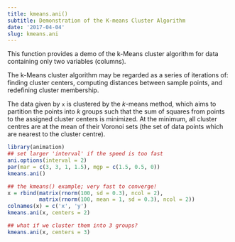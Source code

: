 ```yaml
---
title: kmeans.ani()
subtitle: Demonstration of the K-means Cluster Algorithm
date: '2017-04-04'
slug: kmeans.ani
---
```


This function provides a demo of the k-Means cluster algorithm for data
containing only two variables (columns).

The k-Means cluster algorithm may be regarded as a series of iterations of:
finding cluster centers, computing distances between sample points, and
redefining cluster membership.

The data given by `x` is clustered by the $k$-means method, which
aims to partition the points into $k$ groups such that the sum of squares
from points to the assigned cluster centers is minimized. At the minimum, all
cluster centres are at the mean of their Voronoi sets (the set of data points
which are nearest to the cluster centre).
 
```r
library(animation)
## set larger 'interval' if the speed is too fast
ani.options(interval = 2)
par(mar = c(3, 3, 1, 1.5), mgp = c(1.5, 0.5, 0))
kmeans.ani()
```
 
```r
## the kmeans() example; very fast to converge!
x = rbind(matrix(rnorm(100, sd = 0.3), ncol = 2),
          matrix(rnorm(100, mean = 1, sd = 0.3), ncol = 2))
colnames(x) = c('x', 'y')
kmeans.ani(x, centers = 2)
```
 
```r
## what if we cluster them into 3 groups?
kmeans.ani(x, centers = 3)
```
